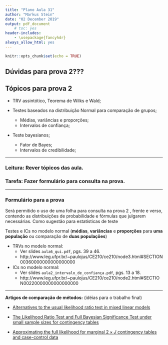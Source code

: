 ```yaml
---
title: "Plano Aula 31"
author: "Markus Stein"
date: "02 December 2019"
output: pdf_document
    # toc: yes
header-includes:
    - \usepackage{fancyhdr}
always_allow_html: yes
---
```

\addtolength{\headheight}{1.0cm} 
\pagestyle{fancyplain} 
\rhead{\includegraphics[height=1.5cm]{Logo-40-anos-estatistica.png}}
\lhead{\includegraphics[height=1.5cm]{logoIME60.jpg}}
\chead{UNIVERSIDADE FEDERAL DO RIO GRANDE DO SUL \\
INSTITUTO DE MATEMÁTICA E ESTATÍSTICA \\
DEPARTAMENTO DE ESTATÍSTICA \\
\vspace{0.3cm}
MAT02023 - INFERÊNCIA B - 2019/2
}
\renewcommand{\headrulewidth}{0pt} 


```r
knitr::opts_chunk$set(echo = TRUE)
```

## Dúvidas para prova 2???

\vspace{0.5cm}


## Tópicos para prova 2

* TRV assintótico, Teorema de Wilks e Wald;  

* Testes baseados na distribuição Normal para comparação de grupos;   
  + Médias, variâncias e proporções;  
  + Intervalos de confiança;   

* Teste bayesianos;   
  + Fator de Bayes;   
  + Intervalos de credibilidade;   
  

\vspace{0.5cm}

***
<!-- ### Tarefa: Fazer a lista 3 para entregar. -->
### Leitura: Rever tópicos das aula.

<!-- ### Leitura 2: https://cran.r-project.org/web/packages/HDInterval/HDInterval.pdf -->

### Tarefa: Fazer formulário para consulta na prova.
***

<!-- pagina thomas - intervalos -->
<!-- https://notstatschat.rbind.io/2019/06/11/confidence-intervals-not-a-very-strong-property/ -->
<!-- https://notstatschat.rbind.io/2019/06/20/wald-score-lrt-the-picture/ -->

<!-- - writing design -->
<!-- - EM algorithm - git project and rmd; -->
<!-- - SES -->
<!-- - InfB -->
<!--   - marcar sala -->


<!-- explorar nivel e tamanho de testes -->
<!-- explorar nível de confiança e cobertura do intervalo  -->
<!-- fazer questões da prova... teste bayesiano por intervalo??? ver questões que faltaram ser abordadaqs na prova -->


<!-- lista 4 - pegar lista 5 e 6 da marcia-->
<!-- - razão de verossimilhanças monótona -->
<!-- - valor $p$ ...exercicios do casella esta estensos -->
<!-- - testes como intervalos... -->
<!-- - testes bayesianos -->

<!-- lista 5 - pegar exercicios da lista 3 -->
<!-- - teste assintóticos -->
<!-- - TRV para diferenças medias e proporções, razões de variância -->
<!-- - intervalos e testes -->
<!-- http://st551.cwick.co.nz/ -->
<!-- o que acontece se usar formulas p variancias iguais quando na verdade não são?... -->
<!-- http://st551.cwick.co.nz/final_study_guide/ -->
<!-- se variaveis nao sao normais? e se o $n$ não for grande? -->



<!-- lista 6 -->
<!-- - Teste bayesianos -->
<!-- - https://rpubs.com/ulamht/470151 -->
<!-- - http://web.stanford.edu/class/stats200/Lecture20.pdf -->

<!-- trabalho final -->
<!-- cobra passo a passo de realizacao de testes -->
<!-- interpretacoes IC e TH-->
<!-- comparacoes TH/IC exatos/assintoticos -->


<!-- ### Distribuição Categórica (Multinoulli) e Multinomial -->
<!-- Seja $\boldsymbol{I} = (I_1, \ldots, I_k)$, tal que $I_i$  uma a. a. de $\boldsymbol{I} \sim \textit{Categórica}(\boldsymbol{\pi})$, em que $$, ou $\boldsymbol{X} \sim Multinoulli(\boldsymbol{\pi})$, ou $\boldsymbol{X} \sim Multinomial(1, \boldsymbol{\pi})$, então sua f.m.p. é dada por  -->
<!-- $$P({\boldsymbol{X} = \boldsymbol{x}}) = \pi_1^ \pi_k$$ -->
<!-- ou -->

<!-- $$f_{\boldsymbol{X}}(x) = $$ -->


<!-- Olhar aula de testes discretos em   -->
<!-- http://st551.cwick.co.nz/   -->

<!-- valor p e IC - http://st551.cwick.co.nz/lecture/lecture_09/ -->

<!-- t-test... https://www.graphpad.com/support/faqid/1349/ -->

\vspace{0.2cm}

### Formulário para a prova
Será permitido o uso de uma folha para consulta na prova 2 , frente e verso, contendo as  distribuições de probabilidade e fórmulas que julgarem necessárias. Como sugestão para estatísticas de teste

Testes e ICs no modelo normal (**médias**, **variâncias** e **proporções** para **uma população** ou comparação de **duas populações**)  

* TRVs no modelo normal:  
  + Ver slides `aula6_qui.pdf`, pgs. 39 a 46.
  + http://www.leg.ufpr.br/~paulojus/CE210/ce210/node3.html#SECTION00360000000000000000   

* ICs no modelo normal:   
  + Ver slides `aula2_intervalo_de_confiança.pdf`, pgs. 13 a 18.
  + http://www.leg.ufpr.br/~paulojus/CE210/ce210/node2.html#SECTION00220000000000000000  
  
***  

\vspace{0.5cm}

**Artigos de comparação de métodos:** (idéias para o trabalho final)

* [Alternatives to the usual likelihood ratio test in mixed linear models](https://www.sciencedirect.com/science/article/pii/S0167947313002880?via%3Dihub)

* [The Likelihood Ratio Test and Full Bayesian Significance Test under small sample sizes for contingency tables](https://arxiv.org/abs/1611.08862)

* [Approximating the full likelihood for marginal $2 \times J$ contingency tables and case-control data](http://www.isi2015.ibge.gov.br/components/com_users/views/registration/tmpl/media/uploadedFiles/paper/2562/1140/OR-B08-P7-S.pdf)

<!-- aula 30.... exercício lista 6... -->
